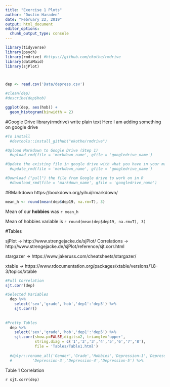 ```yaml
---
title: "Exercise 1 Plots"
author: "Dustin Haraden"
date: "February 22, 2019"
output: html_document
editor_options: 
  chunk_output_type: console
---
```



```r
library(tidyverse)
library(psych)
library(rmdrive) #https://github.com/ekothe/rmdrive
library(dataMaid)
library(sjPlot)



dep <- read.csv('Data/depress.csv')

#clean(dep)
#describe(dep$hob)


```


```r
ggplot(dep, aes(hob)) +
  geom_histogram(binwidth = 2)
```

#Google Drive library(rmdrive)
write plain text 
Here I am adding something on google drive

```r

#To install
  #devtools::install_github("ekothe/rmdrive")

#Upload Markdown to Google Drive (Step 1)
  #upload_rmd(file = 'markdown_name', gfile = 'googledrive_name')

#Update the existing file in google drive with what you have in your markdown
  #update_rmd(file = 'markdown_name', gfile = 'googledrive_name')

#Download ("pull") the file from Google drive to work on in R
  #download_rmd(file = 'markdown_name', gfile = 'googledrive_name')

```

#RMarkdown 
  https://bookdown.org/yihui/rmarkdown/ 
  
```r
mean_h <- round(mean(dep$dep19, na.rm=T), 3)
```

Mean of our **hobbies** was `r mean_h`

Mean of hobbies variable is `r round(mean(dep$dep19, na.rm=T), 3)`

#Tables

sjPlot -> http://www.strengejacke.de/sjPlot/
  Correlations -> http://www.strengejacke.de/sjPlot/reference/sjt.corr.html 
  
stargazer -> https://www.jakeruss.com/cheatsheets/stargazer/ 

xtable -> https://www.rdocumentation.org/packages/xtable/versions/1.8-3/topics/xtable

```r
#Full Correlation
sjt.corr(dep)

#Selected Variables
  dep %>% 
    select('sex','grade','hob','dep1':'dep5') %>% 
    sjt.corr()
  
  
#Pretty Tables
  dep %>% 
    select('sex','grade','hob','dep1':'dep5') %>% 
    sjt.corr(show.p=FALSE,digits=2, triangle='upper', 
             string.diag = c('1','2','3','4','5','6','7','8'),
             file = 'Tables/Table1.html')
  
  #dplyr::rename_all('Gender','Grade','Hobbies','Depression-1','Depression-2',
  #         'Depression-3','Depression-4','Depression-5') %>% 
```

Table 1 Correlation

`r sjt.corr(dep)` 